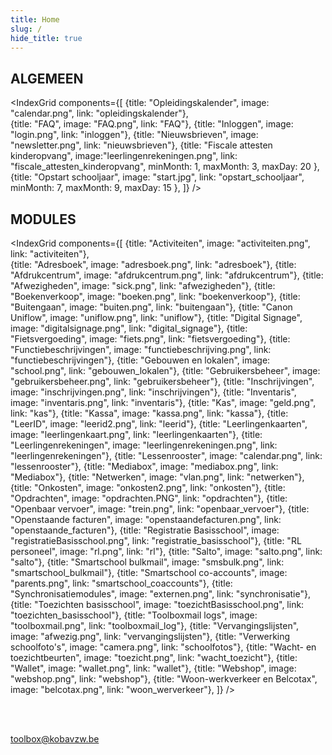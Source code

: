 ```yaml
---
title: Home
slug: /
hide_title: true
---
```


## ALGEMEEN 

<IndexGrid components={[
    {title: "Opleidingskalender", image: "calendar.png", link: "opleidingskalender"},    
    {title: "FAQ", image: "FAQ.png", link: "FAQ"},
    {title: "Inloggen", image: "login.png", link: "inloggen"},
    {title: "Nieuwsbrieven", image: "newsletter.png", link: "nieuwsbrieven"},
    {title: "Fiscale attesten kinderopvang", image:"leerlingenrekeningen.png", link: "fiscale_attesten_kinderopvang", minMonth: 1, maxMonth: 3, maxDay: 20 },
    {title: "Opstart schooljaar", image: "start.jpg", link: "opstart_schooljaar", minMonth: 7, maxMonth: 9, maxDay: 15 },
]} />

## MODULES

<IndexGrid components={[
    {title: "Activiteiten", image: "activiteiten.png", link: "activiteiten"},    
    {title: "Adresboek", image: "adresboek.png", link: "adresboek"},
    {title: "Afdrukcentrum", image: "afdrukcentrum.png", link: "afdrukcentrum"},
    {title: "Afwezigheden", image: "sick.png", link: "afwezigheden"},
    {title: "Boekenverkoop", image: "boeken.png", link: "boekenverkoop"},
    {title: "Buitengaan", image: "buiten.png", link: "buitengaan"},
    {title: "Canon Uniflow", image: "uniflow.png", link: "uniflow"},
    {title: "Digital Signage", image: "digitalsignage.png", link: "digital_signage"},
    {title: "Fietsvergoeding", image: "fiets.png", link: "fietsvergoeding"},
    {title: "Functiebeschrijvingen", image: "functiebeschrijving.png", link: "functiebeschrijvingen"},
    {title: "Gebouwen en lokalen", image: "school.png", link: "gebouwen_lokalen"},
    {title: "Gebruikersbeheer", image: "gebruikersbeheer.png", link: "gebruikersbeheer"},
    {title: "Inschrijvingen", image: "inschrijvingen.png", link: "inschrijvingen"},
    {title: "Inventaris", image: "inventaris.png", link: "inventaris"},
    {title: "Kas", image: "geld.png", link: "kas"},
    {title: "Kassa", image: "kassa.png", link: "kassa"},
    {title: "LeerID", image: "leerid2.png", link: "leerid"},
    {title: "Leerlingenkaarten", image: "leerlingenkaart.png", link: "leerlingenkaarten"},
    {title: "Leerlingenrekeningen", image: "leerlingenrekeningen.png", link: "leerlingenrekeningen"},
    {title: "Lessenrooster", image: "calendar.png", link: "lessenrooster"},
    {title: "Mediabox", image: "mediabox.png", link: "Mediabox"},
    {title: "Netwerken", image: "vlan.png", link: "netwerken"},
    {title: "Onkosten", image: "onkosten2.png", link: "onkosten"},
    {title: "Opdrachten", image: "opdrachten.PNG", link: "opdrachten"},
    {title: "Openbaar vervoer", image: "trein.png", link: "openbaar_vervoer"},
    {title: "Openstaande facturen", image: "openstaandefacturen.png", link: "openstaande_facturen"},
    {title: "Registratie Basisschool", image: "registratieBasisschool.png", link: "registratie_basisschool"},
    {title: "RL personeel", image: "rl.png", link: "rl"},
    {title: "Salto", image: "salto.png", link: "salto"},
    {title: "Smartschool bulkmail", image: "smsbulk.png", link: "smartschool_bulkmail"},
    {title: "Smartschool co-accounts", image: "parents.png", link: "smartschool_coaccounts"},
    {title: "Synchronisatiemodules", image: "externen.png", link: "synchronisatie"},
    {title: "Toezichten basisschool", image: "toezichtBasisschool.png", link: "toezichten_basisschool"},
    {title: "Toolboxmail logs", image: "toolboxmail.png", link: "toolboxmail_log"},
    {title: "Vervangingslijsten", image: "afwezig.png", link: "vervangingslijsten"},
    {title: "Verwerking schoolfoto's", image: "camera.png", link: "schoolfotos"},
    {title: "Wacht- en toezichtbeurten", image: "toezicht.png", link: "wacht_toezicht"},
    {title: "Wallet", image: "wallet.png", link: "wallet"},
    {title: "Webshop", image: "webshop.png", link: "webshop"},
    {title: "Woon-werkverkeer en Belcotax", image: "belcotax.png", link: "woon_werverkeer"},
]} />

<br /><br />

<p style={{textAlign:'center'}}>
    <LegacyAction img="mailEnveloppe.png" /> <a style={{color: "#1f2937"}} href="mailto:toolbox@kobavzw.be">toolbox@kobavzw.be</a>
</p>

